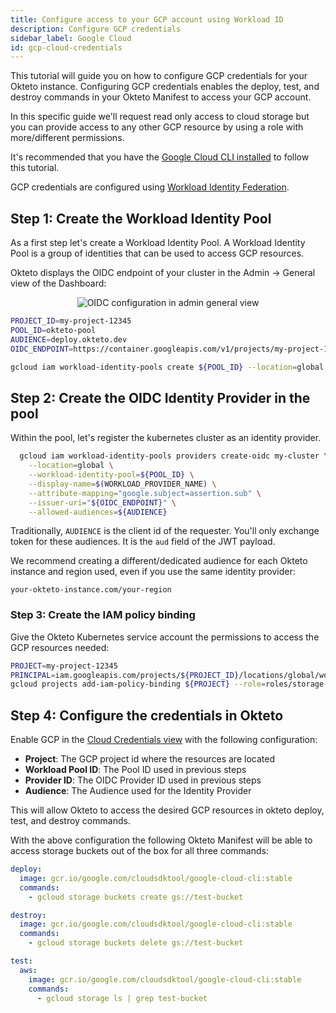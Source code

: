 ```yaml
---
title: Configure access to your GCP account using Workload ID
description: Configure GCP credentials
sidebar_label: Google Cloud
id: gcp-cloud-credentials
---
```



This tutorial will guide you on how to configure GCP credentials for your Okteto instance. Configuring GCP credentials enables the deploy, test, and destroy commands in your Okteto Manifest to access your GCP account.

In this specific guide we'll request read only access to cloud storage but you can provide access to any other GCP resource by using a role with more/different permissions.

It's recommended that you have the [Google Cloud CLI installed](https://cloud.google.com/sdk/docs/install) to follow this tutorial.

GCP credentials are configured using [Workload Identity Federation](https://cloud.google.com/iam/docs/workload-identity-federation).


## Step 1: Create the Workload Identity Pool

As a first step let's create a Workload Identity Pool. A Workload Identity Pool is a group of identities that can be used to access GCP resources.

Okteto displays the OIDC endpoint of your cluster in the Admin -> General view of the Dashboard:

  <p align="center">
     <Image
       src={require("@site/static/img/amazon-ecr-oidc-config.png").default}
       alt="OIDC configuration in admin general view"
     />
   </p>

```bash
PROJECT_ID=my-project-12345
POOL_ID=okteto-pool
AUDIENCE=deploy.okteto.dev
OIDC_ENDPOINT=https://container.googleapis.com/v1/projects/my-project-12345/locations/us-central1/clusters/development

gcloud iam workload-identity-pools create ${POOL_ID} --location=global --display-name="Okteto pool"
```

## Step 2: Create the OIDC Identity Provider in the pool

Within the pool, let's register the kubernetes cluster as an identity provider.

```bash
  gcloud iam workload-identity-pools providers create-oidc my-cluster \
    --location=global \
    --workload-identity-pool=${POOL_ID} \
    --display-name=$(WORKLOAD_PROVIDER_NAME) \
    --attribute-mapping="google.subject=assertion.sub" \
    --issuer-uri="${OIDC_ENDPOINT}" \
    --allowed-audiences=${AUDIENCE}
```

Traditionally, `AUDIENCE` is the client id of the requester. You'll only exchange token for these audiences. It is the `aud` field of the JWT payload.

We recommend creating a different/dedicated audience for each Okteto instance and region used, even if you use the same identity provider:

```
your-okteto-instance.com/your-region
```

### Step 3: Create the IAM policy binding

Give the Okteto Kubernetes service account the permissions to access the GCP resources needed:

```bash
PROJECT=my-project-12345
PRINCIPAL=iam.googleapis.com/projects/${PROJECT_ID}/locations/global/workloadIdentityPools/${POOL_ID}/subject/system:serviceaccount:okteto:okteto
gcloud projects add-iam-policy-binding ${PROJECT} --role=roles/storage.admin --member=principal://${PRINCIPAL} --condition=None
```


## Step 4: Configure the credentials in Okteto

Enable GCP in the [Cloud Credentials view](index.mdx) with the following configuration:

- **Project**: The GCP project id where the resources are located
- **Workload Pool ID**: The Pool ID used in previous steps
- **Provider ID**: The OIDC Provider ID used in previous steps
- **Audience**: The Audience used for the Identity Provider


This will allow Okteto to access the desired GCP resources in okteto deploy, test, and destroy commands.

With the above configuration the following Okteto Manifest will be able to access storage buckets out of the box for all three commands:

```yaml
deploy:
  image: gcr.io/google.com/cloudsdktool/google-cloud-cli:stable
  commands:
    - gcloud storage buckets create gs://test-bucket

destroy:
  image: gcr.io/google.com/cloudsdktool/google-cloud-cli:stable
  commands:
    - gcloud storage buckets delete gs://test-bucket

test:
  aws:
    image: gcr.io/google.com/cloudsdktool/google-cloud-cli:stable
    commands:
      - gcloud storage ls | grep test-bucket
```
